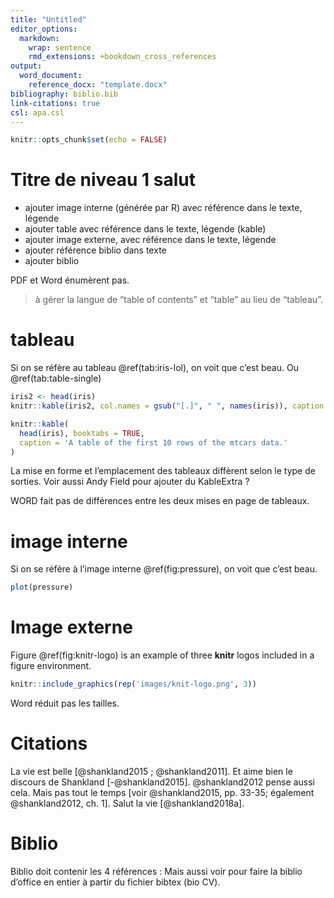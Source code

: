 ```yaml
---
title: "Untitled"
editor_options:
  markdown:
    wrap: sentence
    rmd_extensions: +bookdown_cross_references
output:
  word_document:
    reference_docx: "template.docx"
bibliography: biblio.bib
link-citations: true
csl: apa.csl
---
```


```{=html}
<!--
---
title: "Essai d'article complet avec toutes les contraintes"
author: "Nicolas Bressoud"
date: "juin 2020"
lang: fr
toc-title: "Table des matières"
output: 
  bookdown::word_document2:
    toc: true
    reference_docx: "template.docx"
  bookdown::html_document2:
    citation_package: default
    toc: true
  bookdown::pdf_document2:
    citation_package: default
    keep_tex: true
  officedown::rdocx_document:
    reference_docx: "template.docx"
    pandoc_args: [ "--csl", "apa.csl" ]
    toc: true
bibliography: biblio.bib
csl: apa.csl
---
-->
```
<!-- jouer avec les options du yaml : https://cran.r-project.org/web/packages/ymlthis/vignettes/yaml-fieldguide.html -->

<!-- bidouille mon template https://bookdown.org/yihui/rmarkdown-cookbook/word-template.html -->

```r
knitr::opts_chunk$set(echo = FALSE)
```

# Titre de niveau 1 salut

-   ajouter image interne (générée par R) avec référence dans le texte, légende
-   ajouter table avec référence dans le texte, légende (kable)
-   ajouter image externe, avec référence dans le texte, légende
-   ajouter référence biblio dans texte
-   ajouter biblio

PDF et Word énumèrent pas.

> à gérer la langue de "table of contents" et "table" au lieu de "tableau".

# tableau

Si on se réfère au tableau \@ref(tab:iris-lol), on voit que c'est beau.
Ou \@ref(tab:table-single)

```r
iris2 <- head(iris)
knitr::kable(iris2, col.names = gsub("[.]", " ", names(iris)), caption = 'A table of the first 10 rows of the mtcars data.')
```

```r
knitr::kable(
  head(iris), booktabs = TRUE,
  caption = 'A table of the first 10 rows of the mtcars data.'
)
```

La mise en forme et l'emplacement des tableaux diffèrent selon le type de sorties.
Voir aussi Andy Field pour ajouter du KableExtra ?

WORD fait pas de différences entre les deux mises en page de tableaux.

# image interne

Si on se réfère à l'image interne \@ref(fig:pressure), on voit que c'est beau.

```r
plot(pressure)
```

# Image externe

Figure \@ref(fig:knitr-logo) is an example of three **knitr** logos included in a figure environment.

```r
knitr::include_graphics(rep('images/knit-logo.png', 3))
```

Word réduit pas les tailles.

# Citations

La vie est belle [@shankland2015 ; @shankland2011].
Et aime bien le discours de Shankland [-@shankland2015].
@shankland2012 pense aussi cela.
Mais pas tout le temps [voir @shankland2015, pp. 33-35; également @shankland2012, ch. 1].
Salut la vie [@shankland2018a].

# Biblio

Biblio doit contenir les 4 références : Mais aussi voir pour faire la biblio d'office en entier à partir du fichier bibtex (bio CV).

